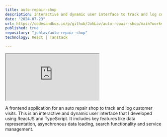```yaml
---
title: auto-repair-shop
description: Interactive and dynamic user interface to track and log customer visits.
date: "2024-07-23"
url: https://codesandbox.io/p/github/JohLav/auto-repair-shop/main?workspaceId=ws_LVAfjwz4B5RkNpeJ34LAen
published: true
repository: "johlav/auto-repair-shop"
technology: React | Tanstack

---
```



<iframe src="https://codesandbox.io/p/github/JohLav/auto-repair-shop/main"
        className="w-full min-h-96 border-0 rounded-lg overflow-hidden"
        title="JohLav/auto-repair-shop/main"
></iframe>

A frontend application for an auto repair shop to track and log customer visits. This is an interactive and dynamic user interface that I developed using ReactJS and TypeScript. It includes key features like data representation, asynchronous data loading, search functionality and service management.
